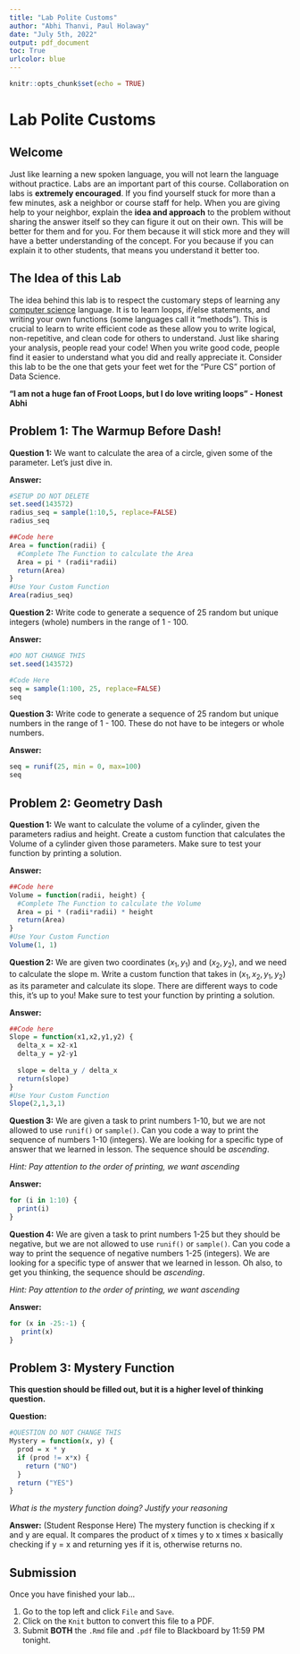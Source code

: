 ```yaml
---
title: "Lab Polite Customs"
author: "Abhi Thanvi, Paul Holaway"
date: "July 5th, 2022"
output: pdf_document
toc: True
urlcolor: blue
---
```


```r
knitr::opts_chunk$set(echo = TRUE)
```
\newpage

# Lab Polite Customs

## Welcome

Just like learning a new spoken language, you will not learn the language without practice. Labs are an important part of this course. Collaboration on labs is **extremely encouraged**. If you find yourself stuck for more than a few minutes, ask a neighbor or course staff for help. When you are giving help to your neighbor, explain the **idea and approach** to the problem without sharing the answer itself so they can figure it out on their own. This will be better for them and for you. For them because it will stick more and they will have a better understanding of the concept. For you because if you can explain it to other students, that means you understand it better too.

## The Idea of this Lab

The idea behind this lab is to respect the customary steps of learning any [computer science](https://www.youtube.com/watch?v=r7dZKOL5rcg) language. It is to learn loops, if/else statements, and writing your own functions (some languages call it "methods"). This is crucial to learn to write efficient code as these allow you to write logical, non-repetitive, and clean code for others to understand. Just like sharing your analysis, people read your code! When you write good code, people find it easier to understand what you did and really appreciate it. Consider this lab to be the one that gets your feet wet for the "Pure CS" portion of Data Science.

  **"I am not a huge fan of Froot Loops, but I do love writing loops" -  Honest Abhi**

## Problem 1: The Warmup Before Dash!

**Question 1:** We want to calculate the area of a circle, given some of the parameter. Let's just dive in.

**Answer:**

```r
#SETUP DO NOT DELETE
set.seed(143572)
radius_seq = sample(1:10,5, replace=FALSE)
radius_seq

##Code here
Area = function(radii) {
  #Complete The Function to calculate the Area
  Area = pi * (radii*radii)
  return(Area)
}
#Use Your Custom Function
Area(radius_seq)
```

\newpage
**Question 2:** Write code to generate a sequence of 25 random but unique integers (whole) numbers in the range of 1 - 100. 

**Answer:**

```r
#DO NOT CHANGE THIS
set.seed(143572)

#Code Here
seq = sample(1:100, 25, replace=FALSE)
seq
```

**Question 3:** Write code to generate a sequence of 25 random but unique numbers in the range of 1 - 100. These do not have to be integers or whole numbers.

**Answer:**

```r
seq = runif(25, min = 0, max=100)
seq
```

\newpage

## Problem 2: Geometry Dash

**Question 1:** We want to calculate the volume of a cylinder, given the parameters radius and height. Create a custom function that calculates the Volume of a cylinder given those parameters. Make sure to test your function by printing a solution.   

**Answer:**

```r

##Code here
Volume = function(radii, height) {
  #Complete The Function to calculate the Volume
  Area = pi * (radii*radii) * height
  return(Area)
}
#Use Your Custom Function
Volume(1, 1)
```

**Question 2:** We are given two coordinates $(x_1, y_1)$ and $(x_2,y_2)$, and we need to calculate the slope m. Write a custom function that takes in $(x_1,x_2,y_1,y_2)$ as its parameter and calculate its slope. There are different ways to code this, it's up to you! Make sure to test your function by printing a solution.

**Answer:**

```r

##Code here
Slope = function(x1,x2,y1,y2) {
  delta_x = x2-x1
  delta_y = y2-y1
  
  slope = delta_y / delta_x
  return(slope)
}
#Use Your Custom Function
Slope(2,1,3,1)
```

**Question 3:** We are given a task to print numbers 1-10, but we are not allowed to use `runif()` or `sample()`. Can you code a way to print the sequence of numbers 1-10 (integers). We are looking for a specific type of answer that we learned in lesson. The sequence should be *ascending*.

*Hint: Pay attention to the order of printing, we want ascending*

**Answer:**

```r
for (i in 1:10) {
  print(i)
}
```

**Question 4:** We are given a task to print numbers 1-25 but they should be negative, but we are not allowed to use `runif()` or `sample()`. Can you code a way to print the sequence of negative numbers 1-25 (integers). We are looking for a specific type of answer that we learned in lesson. Oh also, to get you thinking, the sequence should be *ascending*.

*Hint: Pay attention to the order of printing, we want ascending*

**Answer:**

```r
for (x in -25:-1) {
   print(x)
}
```

\newpage
## Problem 3: Mystery Function

**This question should be filled out, but it is a higher level of thinking question.**

**Question:** 
```r
#QUESTION DO NOT CHANGE THIS
Mystery = function(x, y) {
  prod = x * y
  if (prod != x*x) {
    return ("NO")
  }
  return ("YES")
}
```

*What is the mystery function doing? Justify your reasoning*

**Answer:** (Student Response Here) The mystery function is checking if x and y are equal. It compares the product of x times y to x times x basically checking if y = x and returning yes if it is, otherwise returns no.


## Submission
Once you have finished your lab...

1. Go to the top left and click `File` and `Save`.
2. Click on the `Knit` button to convert this file to a PDF.
3. Submit **BOTH** the `.Rmd` file and `.pdf` file to Blackboard by 11:59 PM tonight.